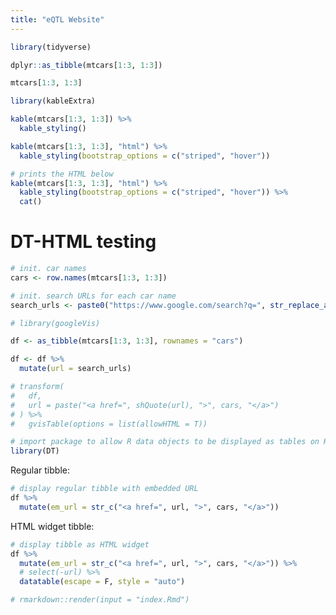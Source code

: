 ```yaml
---
title: "eQTL Website"
---
```


```r
library(tidyverse)
```

<!-- # Basic Testing -->


```r
dplyr::as_tibble(mtcars[1:3, 1:3])

mtcars[1:3, 1:3]
```


<!-- # Kable Testing -->


```r
library(kableExtra)
```


<!-- Bare kable-formatted table: -->

```r
kable(mtcars[1:3, 1:3]) %>%
  kable_styling()
```


<!-- Styled kable-formatted table: -->

```r
kable(mtcars[1:3, 1:3], "html") %>%
  kable_styling(bootstrap_options = c("striped", "hover"))
```


<!-- The corresponding HTML for the styled kable-formatted table: -->

```r
# prints the HTML below
kable(mtcars[1:3, 1:3], "html") %>%
  kable_styling(bootstrap_options = c("striped", "hover")) %>%
  cat()
```


<!-- https://github.com/rstudio/rmarkdown/issues/1296 -->


# DT-HTML testing


```r
# init. car names
cars <- row.names(mtcars[1:3, 1:3])

# init. search URLs for each car name
search_urls <- paste0("https://www.google.com/search?q=", str_replace_all(cars, " ", "+"))
```


```r
# library(googleVis)
```



```r
df <- as_tibble(mtcars[1:3, 1:3], rownames = "cars")

df <- df %>%
  mutate(url = search_urls)

# transform(
#   df,
#   url = paste("<a href=", shQuote(url), ">", cars, "</a>")
# ) %>%
#   gvisTable(options = list(allowHTML = T))
```



```r
# import package to allow R data objects to be displayed as tables on HTML pages
library(DT)
```


Regular tibble:

```r
# display regular tibble with embedded URL
df %>%
  mutate(em_url = str_c("<a href=", url, ">", cars, "</a>"))
```


HTML widget tibble:

```r
# display tibble as HTML widget
df %>%
  mutate(em_url = str_c("<a href=", url, ">", cars, "</a>")) %>%
  # select(-url) %>%
  datatable(escape = F, style = "auto")
```




<!-- # Render site -->

```r
# rmarkdown::render(input = "index.Rmd")
```

